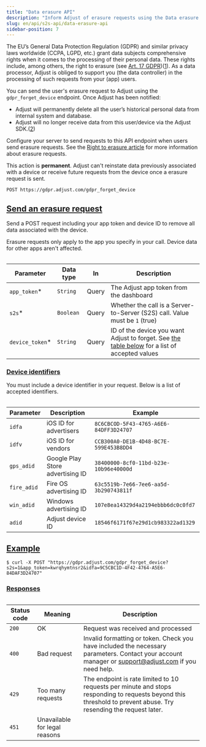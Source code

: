 ```yaml
---
title: "Data erasure API"
description: "Inform Adjust of erasure requests using the Data erasure API."
slug: en/api/s2s-api/data-erasure-api
sidebar-position: 7
---
```


The EU’s General Data Protection Regulation (GDPR) and similar privacy laws worldwide (CCPA, LGPD, etc.) grant data subjects comprehensive rights when it comes to the processing of their personal data. These rights include, among others, the right to erasure (see [Art. 17 GDPR](https://gdpr.eu/article-17-right-to-be-forgotten/))([1](https://help.adjust.com/en/article/gdpr#ref-1)). As a data processor, Adjust is obliged to support you (the data controller) in the processing of such requests from your (app) users.

You can send the user's erasure request to Adjust using the `gdpr_forget_device` endpoint. Once Adjust has been notified:

-  Adjust will permanently delete all the user’s historical personal data from internal system and database.
-  Adjust will no longer receive data from this user/device via the Adjust SDK.([2](https://help.adjust.com/en/article/gdpr#ref-2))

Configure your server to send requests to this API endpoint when users send erasure requests. See the [Right to erasure article](https://help.adjust.com/en/article/gdpr) for more information about erasure requests.

<Callout type="important">

This action is **permanent**. Adjust can't reinstate data previously associated with a device or receive future requests from the device once a erasure request is sent.

</Callout>

<CodeBlock title="Endpoint" highlight="/gdpr_forget_device">

```http
POST https://gdpr.adjust.com/gdpr_forget_device
```

</CodeBlock>

## [Send an erasure request](send-an-erasure-request)

Send a POST request including your app token and device ID to remove all data associated with the device.

<Callout type="note">

Erasure requests only apply to the app you specify in your call. Device data for other apps aren't affected.

</Callout>

<Table>

| Parameter        | Data type | In    | Description                                                                                                  |
| ---------------- | --------- | ----- | ------------------------------------------------------------------------------------------------------------ |
| `app_token`\*    | `String`  | Query | The Adjust app token from the dashboard                                                                      |
| `s2s`\*          | `Boolean` | Query | Whether the call is a Server-to-Server (S2S) call. Value must be `1` (true)                                  |
| `device_token`\* | `String`  | Query | ID of the device you want Adjust to forget. See [the table below](#device-ids) for a list of accepted values |

</Table>

### [Device identifiers](device-identifiers)

You must include a device identifier in your request. Below is a list of accepted identifiers.

<Table>

| Parameter   | Description                      | Example                                |
| ----------- | -------------------------------- | -------------------------------------- |
| `idfa`      | iOS ID for advertisers           | `8C6CBCOD-5F43-4765-A6E6-84DFF3D24707` |
| `idfv`      | iOS ID for vendors               | `CCB300A0-DE1B-4D48-BC7E-599E453B8DD4` |
| `gps_adid`  | Google Play Store advertising ID | `38400000-8cf0-11bd-b23e-10b96e40000d` |
| `fire_adid` | Fire OS advertising ID           | `63c5519b-7e66-7ee6-aa5d-3b290743811f` |
| `win_adid`  | Windows advertising ID           | `107e8ea14329d4a2194ebbb6dc0c0fd7`     |
| `adid`      | Adjust device ID                 | `18546f6171f67e29d1cb983322ad1329`     |

</Table>

## [Example](example)

<CodeBlock title="cURL" highlight="app_token=kwrqhymtnsr2&idfa=9C5CBC1D-4F42-4764-A5E6-84DAF3D24707">

```console
$ curl -X POST "https://gdpr.adjust.com/gdpr_forget_device?s2s=1&app_token=kwrqhymtnsr2&idfa=9C5CBC1D-4F42-4764-A5E6-84DAF3D24707"
```

</CodeBlock>

### [Responses](responses)

<Table>

| Status code | Meaning                       | Description                                                                                                                                                      |
| ----------- | ----------------------------- | ---------------------------------------------------------------------------------------------------------------------------------------------------------------- |
| `200`       | OK                            | Request was received and processed                                                                                                                               |
| `400`       | Bad request                   | Invalid formatting or token. Check you have included the necessary parameters. Contact your account manager or support@adjust.com if you need help.              |
| `429`       | Too many requests             | The endpoint is rate limited to 10 requests per minute and stops responding to requests beyond this threshold to prevent abuse. Try resending the request later. |
| `451`       | Unavailable for legal reasons |                                                                                                                                                                  |

</Table>
